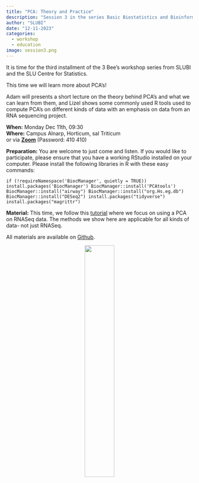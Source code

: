 ```yaml
---
title: "PCA: Theory and Practice"
description: "Session 3 in the series Basic Biostatistics and Bioinformatics"
author: "SLUBI"
date: "12-11-2023"
categories:
  - workshop
  - education
image: session3.png
---
```


It is time for the third installment of the 3 Bee’s workshop series from SLUBI and the SLU Centre for Statistics. 

This time we will learn more about PCA’s!
 
Adam will presents a short lecture on the theory behind PCA’s and what we can learn from them, and Lizel shows some commonly used R tools used to compute PCA’s on different kinds of data with an emphasis on data from an RNA sequencing project.
 
**When:** Monday Dec 11th, 09:30 \
**Where:** Campus Alnarp, Horticum, sal Triticum\
or via **[Zoom](https://slu-se.zoom.us/j/69486568642)** (Password: 410 410)
  
**Preparation:** You are welcome to just come and listen. If you would like to participate, please ensure that you have a working RStudio installed on your computer. Please install the following libraries in R with these easy commands:

`if (!requireNamespace('BiocManager', quietly = TRUE))
  install.packages('BiocManager')
BiocManager::install('PCAtools')
BiocManager::install("airway")
BiocManager::install("org.Hs.eg.db")
BiocManager::install("DESeq2")
install.packages("tidyverse")
install.packages("magrittr")`
 
 
**Material:** This time, we follow this [tutorial](https://bioconductor.org/packages/devel/bioc/vignettes/PCAtools/inst/doc/PCAtools.html) where we focus on using a PCA on RNASeq data. The methods we show here are applicable for all kinds of data- not just RNASeq.
 

All materials are available on [Github](https://github.com/SLUBioinformaticsInfrastructure/Three_Bees_Workshop_Series).

<center>
![](../../../images/3bees_opaque.png){.class width=40%}